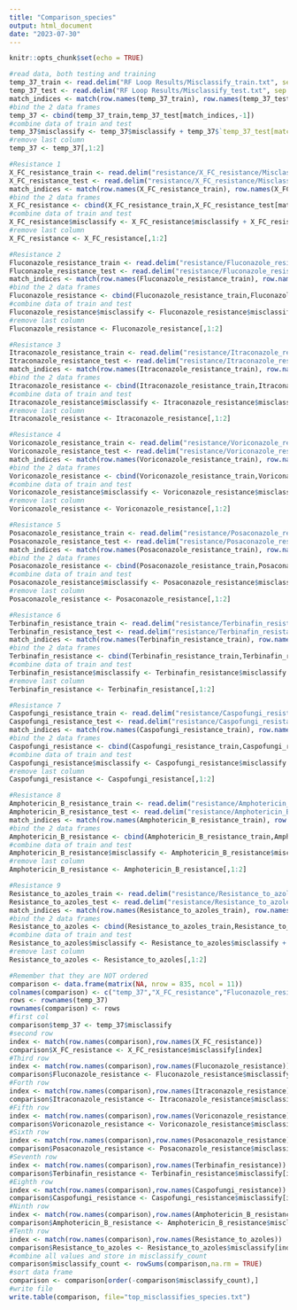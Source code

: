 ```yaml
---
title: "Comparison_species"
output: html_document
date: "2023-07-30"
---
```

```r
knitr::opts_chunk$set(echo = TRUE)
```

```r
#read data, both testing and training
temp_37_train <- read.delim("RF Loop Results/Misclassify_train.txt", sep = " ", header = T)
temp_37_test <- read.delim("RF Loop Results/Misclassify_test.txt", sep = " ", header = T)
match_indices <- match(row.names(temp_37_train), row.names(temp_37_test))
#bind the 2 data frames
temp_37 <- cbind(temp_37_train,temp_37_test[match_indices,-1])
#combine data of train and test
temp_37$misclassify <- temp_37$misclassify + temp_37$`temp_37_test[match_indices, -1]`
#remove last column
temp_37 <- temp_37[,1:2]

#Resistance 1
X_FC_resistance_train <- read.delim("resistance/X_FC_resistance/Misclassify_train_resistance_1.txt", sep = " ", header = T)
X_FC_resistance_test <- read.delim("resistance/X_FC_resistance/Misclassify_test_resistance_1.txt", sep = " ", header = T)
match_indices <- match(row.names(X_FC_resistance_train), row.names(X_FC_resistance_test))
#bind the 2 data frames
X_FC_resistance <- cbind(X_FC_resistance_train,X_FC_resistance_test[match_indices,-1])
#combine data of train and test
X_FC_resistance$misclassify <- X_FC_resistance$misclassify + X_FC_resistance$`X_FC_resistance_test[match_indices, -1]`
#remove last column
X_FC_resistance <- X_FC_resistance[,1:2]

#Resistance 2
Fluconazole_resistance_train <- read.delim("resistance/Fluconazole_resistance/Misclassify_train_resistance_2.txt", sep = " ", header = T)
Fluconazole_resistance_test <- read.delim("resistance/Fluconazole_resistance/Misclassify_test_resistance_2.txt", sep = " ", header = T)
match_indices <- match(row.names(Fluconazole_resistance_train), row.names(Fluconazole_resistance_test))
#bind the 2 data frames
Fluconazole_resistance <- cbind(Fluconazole_resistance_train,Fluconazole_resistance_test[match_indices,-1])
#combine data of train and test
Fluconazole_resistance$misclassify <- Fluconazole_resistance$misclassify + Fluconazole_resistance$`Fluconazole_resistance_test[match_indices, -1]`
#remove last column
Fluconazole_resistance <- Fluconazole_resistance[,1:2]

#Resistance 3
Itraconazole_resistance_train <- read.delim("resistance/Itraconazole_resistance/Misclassify_train_resistance_3.txt", sep = " ", header = T)
Itraconazole_resistance_test <- read.delim("resistance/Itraconazole_resistance/Misclassify_test_resistance_3.txt", sep = " ", header = T)
match_indices <- match(row.names(Itraconazole_resistance_train), row.names(Itraconazole_resistance_test))
#bind the 2 data frames
Itraconazole_resistance <- cbind(Itraconazole_resistance_train,Itraconazole_resistance_test[match_indices,-1])
#combine data of train and test
Itraconazole_resistance$misclassify <- Itraconazole_resistance$misclassify + Itraconazole_resistance$`Itraconazole_resistance_test[match_indices, -1]`
#remove last column
Itraconazole_resistance <- Itraconazole_resistance[,1:2]

#Resistance 4
Voriconazole_resistance_train <- read.delim("resistance/Voriconazole_resistance/Misclassify_train_resistance_4.txt", sep = " ", header = T)
Voriconazole_resistance_test <- read.delim("resistance/Voriconazole_resistance/Misclassify_test_resistance_4.txt", sep = " ", header = T)
match_indices <- match(row.names(Voriconazole_resistance_train), row.names(Voriconazole_resistance_test))
#bind the 2 data frames
Voriconazole_resistance <- cbind(Voriconazole_resistance_train,Voriconazole_resistance_test[match_indices,-1])
#combine data of train and test
Voriconazole_resistance$misclassify <- Voriconazole_resistance$misclassify + Voriconazole_resistance$`Voriconazole_resistance_test[match_indices, -1]`
#remove last column
Voriconazole_resistance <- Voriconazole_resistance[,1:2]

#Resistance 5
Posaconazole_resistance_train <- read.delim("resistance/Posaconazole_resistance/Misclassify_train_resistance_5.txt", sep = " ", header = T)
Posaconazole_resistance_test <- read.delim("resistance/Posaconazole_resistance/Misclassify_test_resistance_5.txt", sep = " ", header = T)
match_indices <- match(row.names(Posaconazole_resistance_train), row.names(Posaconazole_resistance_test))
#bind the 2 data frames
Posaconazole_resistance <- cbind(Posaconazole_resistance_train,Posaconazole_resistance_test[match_indices,-1])
#combine data of train and test
Posaconazole_resistance$misclassify <- Posaconazole_resistance$misclassify + Posaconazole_resistance$`Posaconazole_resistance_test[match_indices, -1]`
#remove last column
Posaconazole_resistance <- Posaconazole_resistance[,1:2]

#Resistance 6
Terbinafin_resistance_train <- read.delim("resistance/Terbinafin_resistance/Misclassify_train_resistance_6.txt", sep = " ", header = T)
Terbinafin_resistance_test <- read.delim("resistance/Terbinafin_resistance/Misclassify_test_resistance_6.txt", sep = " ", header = T)
match_indices <- match(row.names(Terbinafin_resistance_train), row.names(Terbinafin_resistance_test))
#bind the 2 data frames
Terbinafin_resistance <- cbind(Terbinafin_resistance_train,Terbinafin_resistance_test[match_indices,-1])
#combine data of train and test
Terbinafin_resistance$misclassify <- Terbinafin_resistance$misclassify + Terbinafin_resistance$`Terbinafin_resistance_test[match_indices, -1]`
#remove last column
Terbinafin_resistance <- Terbinafin_resistance[,1:2]

#Resistance 7
Caspofungi_resistance_train <- read.delim("resistance/Caspofungi_resistance/Misclassify_train_resistance_7.txt", sep = " ", header = T)
Caspofungi_resistance_test <- read.delim("resistance/Caspofungi_resistance/Misclassify_test_resistance_7.txt", sep = " ", header = T)
match_indices <- match(row.names(Caspofungi_resistance_train), row.names(Caspofungi_resistance_test))
#bind the 2 data frames
Caspofungi_resistance <- cbind(Caspofungi_resistance_train,Caspofungi_resistance_test[match_indices,-1])
#combine data of train and test
Caspofungi_resistance$misclassify <- Caspofungi_resistance$misclassify + Caspofungi_resistance$`Caspofungi_resistance_test[match_indices, -1]`
#remove last column
Caspofungi_resistance <- Caspofungi_resistance[,1:2]

#Resistance 8
Amphotericin_B_resistance_train <- read.delim("resistance/Amphotericin_B_resistance/Misclassify_train_resistance_8.txt", sep = " ", header = T)
Amphotericin_B_resistance_test <- read.delim("resistance/Amphotericin_B_resistance/Misclassify_test_resistance_8.txt", sep = " ", header = T)
match_indices <- match(row.names(Amphotericin_B_resistance_train), row.names(Amphotericin_B_resistance_test))
#bind the 2 data frames
Amphotericin_B_resistance <- cbind(Amphotericin_B_resistance_train,Amphotericin_B_resistance_test[match_indices,-1])
#combine data of train and test
Amphotericin_B_resistance$misclassify <- Amphotericin_B_resistance$misclassify + Amphotericin_B_resistance$`Amphotericin_B_resistance_test[match_indices, -1]`
#remove last column
Amphotericin_B_resistance <- Amphotericin_B_resistance[,1:2]

#Resistance 9
Resistance_to_azoles_train <- read.delim("resistance/Resistance_to_azoles/Misclassify_train_resistance_9.txt", sep = " ", header = T)
Resistance_to_azoles_test <- read.delim("resistance/Resistance_to_azoles/Misclassify_test_resistance_9.txt", sep = " ", header = T)
match_indices <- match(row.names(Resistance_to_azoles_train), row.names(Resistance_to_azoles_test))
#bind the 2 data frames
Resistance_to_azoles <- cbind(Resistance_to_azoles_train,Resistance_to_azoles_test[match_indices,-1])
#combine data of train and test
Resistance_to_azoles$misclassify <- Resistance_to_azoles$misclassify + Resistance_to_azoles$`Resistance_to_azoles_test[match_indices, -1]`
#remove last column
Resistance_to_azoles <- Resistance_to_azoles[,1:2]
```

```r
#Remember that they are NOT ordered
comparison <- data.frame(matrix(NA, nrow = 835, ncol = 11))
colnames(comparison) <- c("temp_37","X_FC_resistance","Fluconazole_resistance","Itraconazole_resistance","Voriconazole_resistance","Posaconazole_resistance","Terbinafin_resistance","Caspofungi_resistance","Amphotericin_B_resistance","Resistance_to_azoles","misclassify_count")
rows <- rownames(temp_37)
rownames(comparison) <- rows
#first col
comparison$temp_37 <- temp_37$misclassify
#second row
index <- match(row.names(comparison),row.names(X_FC_resistance))
comparison$X_FC_resistance <- X_FC_resistance$misclassify[index]
#Third row
index <- match(row.names(comparison),row.names(Fluconazole_resistance))
comparison$Fluconazole_resistance <- Fluconazole_resistance$misclassify[index]
#Forth row
index <- match(row.names(comparison),row.names(Itraconazole_resistance))
comparison$Itraconazole_resistance <- Itraconazole_resistance$misclassify[index]
#Fifth row
index <- match(row.names(comparison),row.names(Voriconazole_resistance))
comparison$Voriconazole_resistance <- Voriconazole_resistance$misclassify[index]
#Sixth row
index <- match(row.names(comparison),row.names(Posaconazole_resistance))
comparison$Posaconazole_resistance <- Posaconazole_resistance$misclassify[index]
#Seventh row
index <- match(row.names(comparison),row.names(Terbinafin_resistance))
comparison$Terbinafin_resistance <- Terbinafin_resistance$misclassify[index]
#Eighth row
index <- match(row.names(comparison),row.names(Caspofungi_resistance))
comparison$Caspofungi_resistance <- Caspofungi_resistance$misclassify[index]
#Ninth row
index <- match(row.names(comparison),row.names(Amphotericin_B_resistance))
comparison$Amphotericin_B_resistance <- Amphotericin_B_resistance$misclassify[index]
#Tenth row
index <- match(row.names(comparison),row.names(Resistance_to_azoles))
comparison$Resistance_to_azoles <- Resistance_to_azoles$misclassify[index]
#combine all values and store in misclassify_count
comparison$misclassify_count <- rowSums(comparison,na.rm = TRUE)
#sort data frame
comparison <- comparison[order(-comparison$misclassify_count),]
#write file
write.table(comparison, file="top_misclassifies_species.txt")
```

